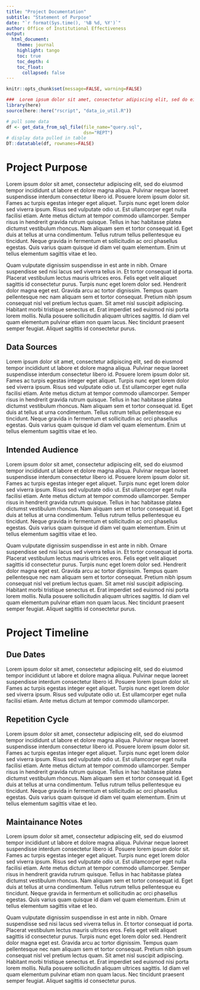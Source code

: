 ```yaml
---
title: "Project Documentation"
subtitle: "Statement of Purpose"
date: "`r format(Sys.time(), '%B %d, %Y')`"
author: Office of Institutional Effectiveness
output: 
  html_document:
    theme: journal
    highlight: tango
    toc: true
    toc_depth: 4
    toc_float:
      collapsed: false
---
```


```r
knitr::opts_chunk$set(message=FALSE, warning=FALSE)
```

```r
###  Lorem ipsum dolor sit amet, consectetur adipiscing elit, sed do eiusmod tempor incididunt ut labore et dolore magna aliqua.
library(here)
source(here::here("rscript", "data_io_util.R"))

# pull some data
df <- get_data_from_sql_file(file_name="query.sql",
                             dsn="REPT")
# display data pulled in table
DT::datatable(df, rownames=FALSE)

```

# Project Purpose

Lorem ipsum dolor sit amet, consectetur adipiscing elit, sed do eiusmod tempor incididunt ut labore et dolore magna aliqua. Pulvinar neque laoreet suspendisse interdum consectetur libero id. Posuere lorem ipsum dolor sit. Fames ac turpis egestas integer eget aliquet. Turpis nunc eget lorem dolor sed viverra ipsum. Risus sed vulputate odio ut. Est ullamcorper eget nulla facilisi etiam. Ante metus dictum at tempor commodo ullamcorper. Semper risus in hendrerit gravida rutrum quisque. Tellus in hac habitasse platea dictumst vestibulum rhoncus. Nam aliquam sem et tortor consequat id. Eget duis at tellus at urna condimentum. Tellus rutrum tellus pellentesque eu tincidunt. Neque gravida in fermentum et sollicitudin ac orci phasellus egestas. Quis varius quam quisque id diam vel quam elementum. Enim ut tellus elementum sagittis vitae et leo.

Quam vulputate dignissim suspendisse in est ante in nibh. Ornare suspendisse sed nisi lacus sed viverra tellus in. Et tortor consequat id porta. Placerat vestibulum lectus mauris ultrices eros. Felis eget velit aliquet sagittis id consectetur purus. Turpis nunc eget lorem dolor sed. Hendrerit dolor magna eget est. Gravida arcu ac tortor dignissim. Tempus quam pellentesque nec nam aliquam sem et tortor consequat. Pretium nibh ipsum consequat nisl vel pretium lectus quam. Sit amet nisl suscipit adipiscing. Habitant morbi tristique senectus et. Erat imperdiet sed euismod nisi porta lorem mollis. Nulla posuere sollicitudin aliquam ultrices sagittis. Id diam vel quam elementum pulvinar etiam non quam lacus. Nec tincidunt praesent semper feugiat. Aliquet sagittis id consectetur purus.

## Data Sources

Lorem ipsum dolor sit amet, consectetur adipiscing elit, sed do eiusmod tempor incididunt ut labore et dolore magna aliqua. Pulvinar neque laoreet suspendisse interdum consectetur libero id. Posuere lorem ipsum dolor sit. Fames ac turpis egestas integer eget aliquet. Turpis nunc eget lorem dolor sed viverra ipsum. Risus sed vulputate odio ut. Est ullamcorper eget nulla facilisi etiam. Ante metus dictum at tempor commodo ullamcorper. Semper risus in hendrerit gravida rutrum quisque. Tellus in hac habitasse platea dictumst vestibulum rhoncus. Nam aliquam sem et tortor consequat id. Eget duis at tellus at urna condimentum. Tellus rutrum tellus pellentesque eu tincidunt. Neque gravida in fermentum et sollicitudin ac orci phasellus egestas. Quis varius quam quisque id diam vel quam elementum. Enim ut tellus elementum sagittis vitae et leo.



## Intended Audience

Lorem ipsum dolor sit amet, consectetur adipiscing elit, sed do eiusmod tempor incididunt ut labore et dolore magna aliqua. Pulvinar neque laoreet suspendisse interdum consectetur libero id. Posuere lorem ipsum dolor sit. Fames ac turpis egestas integer eget aliquet. Turpis nunc eget lorem dolor sed viverra ipsum. Risus sed vulputate odio ut. Est ullamcorper eget nulla facilisi etiam. Ante metus dictum at tempor commodo ullamcorper. Semper risus in hendrerit gravida rutrum quisque. Tellus in hac habitasse platea dictumst vestibulum rhoncus. Nam aliquam sem et tortor consequat id. Eget duis at tellus at urna condimentum. Tellus rutrum tellus pellentesque eu tincidunt. Neque gravida in fermentum et sollicitudin ac orci phasellus egestas. Quis varius quam quisque id diam vel quam elementum. Enim ut tellus elementum sagittis vitae et leo.

Quam vulputate dignissim suspendisse in est ante in nibh. Ornare suspendisse sed nisi lacus sed viverra tellus in. Et tortor consequat id porta. Placerat vestibulum lectus mauris ultrices eros. Felis eget velit aliquet sagittis id consectetur purus. Turpis nunc eget lorem dolor sed. Hendrerit dolor magna eget est. Gravida arcu ac tortor dignissim. Tempus quam pellentesque nec nam aliquam sem et tortor consequat. Pretium nibh ipsum consequat nisl vel pretium lectus quam. Sit amet nisl suscipit adipiscing. Habitant morbi tristique senectus et. Erat imperdiet sed euismod nisi porta lorem mollis. Nulla posuere sollicitudin aliquam ultrices sagittis. Id diam vel quam elementum pulvinar etiam non quam lacus. Nec tincidunt praesent semper feugiat. Aliquet sagittis id consectetur purus.

# Project Timeline

## Due Dates
Lorem ipsum dolor sit amet, consectetur adipiscing elit, sed do eiusmod tempor incididunt ut labore et dolore magna aliqua. Pulvinar neque laoreet suspendisse interdum consectetur libero id. Posuere lorem ipsum dolor sit. Fames ac turpis egestas integer eget aliquet. Turpis nunc eget lorem dolor sed viverra ipsum. Risus sed vulputate odio ut. Est ullamcorper eget nulla facilisi etiam. Ante metus dictum at tempor commodo ullamcorper. 

## Repetition Cycle

Lorem ipsum dolor sit amet, consectetur adipiscing elit, sed do eiusmod tempor incididunt ut labore et dolore magna aliqua. Pulvinar neque laoreet suspendisse interdum consectetur libero id. Posuere lorem ipsum dolor sit. Fames ac turpis egestas integer eget aliquet. Turpis nunc eget lorem dolor sed viverra ipsum. Risus sed vulputate odio ut. Est ullamcorper eget nulla facilisi etiam. Ante metus dictum at tempor commodo ullamcorper. Semper risus in hendrerit gravida rutrum quisque. Tellus in hac habitasse platea dictumst vestibulum rhoncus. Nam aliquam sem et tortor consequat id. Eget duis at tellus at urna condimentum. Tellus rutrum tellus pellentesque eu tincidunt. Neque gravida in fermentum et sollicitudin ac orci phasellus egestas. Quis varius quam quisque id diam vel quam elementum. Enim ut tellus elementum sagittis vitae et leo.


## Maintainance Notes

Lorem ipsum dolor sit amet, consectetur adipiscing elit, sed do eiusmod tempor incididunt ut labore et dolore magna aliqua. Pulvinar neque laoreet suspendisse interdum consectetur libero id. Posuere lorem ipsum dolor sit. Fames ac turpis egestas integer eget aliquet. Turpis nunc eget lorem dolor sed viverra ipsum. Risus sed vulputate odio ut. Est ullamcorper eget nulla facilisi etiam. Ante metus dictum at tempor commodo ullamcorper. Semper risus in hendrerit gravida rutrum quisque. Tellus in hac habitasse platea dictumst vestibulum rhoncus. Nam aliquam sem et tortor consequat id. Eget duis at tellus at urna condimentum. Tellus rutrum tellus pellentesque eu tincidunt. Neque gravida in fermentum et sollicitudin ac orci phasellus egestas. Quis varius quam quisque id diam vel quam elementum. Enim ut tellus elementum sagittis vitae et leo.

Quam vulputate dignissim suspendisse in est ante in nibh. Ornare suspendisse sed nisi lacus sed viverra tellus in. Et tortor consequat id porta. Placerat vestibulum lectus mauris ultrices eros. Felis eget velit aliquet sagittis id consectetur purus. Turpis nunc eget lorem dolor sed. Hendrerit dolor magna eget est. Gravida arcu ac tortor dignissim. Tempus quam pellentesque nec nam aliquam sem et tortor consequat. Pretium nibh ipsum consequat nisl vel pretium lectus quam. Sit amet nisl suscipit adipiscing. Habitant morbi tristique senectus et. Erat imperdiet sed euismod nisi porta lorem mollis. Nulla posuere sollicitudin aliquam ultrices sagittis. Id diam vel quam elementum pulvinar etiam non quam lacus. Nec tincidunt praesent semper feugiat. Aliquet sagittis id consectetur purus.